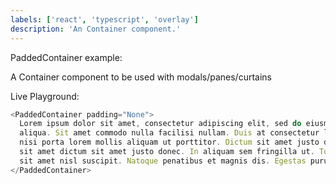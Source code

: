```yaml
---
labels: ['react', 'typescript', 'overlay']
description: 'An Container component.'
---
```



PaddedContainer example:

A Container component to be used with modals/panes/curtains

Live Playground:

```js live
<PaddedContainer padding="None">
  Lorem ipsum dolor sit amet, consectetur adipiscing elit, sed do eiusmod tempor incididunt ut labore et dolore magna
  aliqua. Sit amet commodo nulla facilisi nullam. Duis at consectetur lorem donec massa sapien. Imperdiet sed euismod
  nisi porta lorem mollis aliquam ut porttitor. Dictum sit amet justo donec enim diam vulputate ut pharetra. Amet cursus
  sit amet dictum sit amet justo donec. In aliquam sem fringilla ut. Tortor consequat id porta nibh venenatis cras. Diam
  sit amet nisl suscipit. Natoque penatibus et magnis dis. Egestas purus viverra accumsan in nisl.
</PaddedContainer>
```
